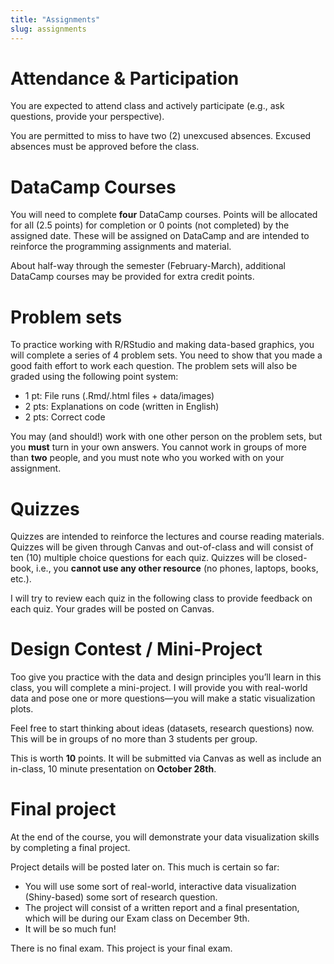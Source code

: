 ```yaml
---
title: "Assignments"
slug: assignments
---
```


# Attendance & Participation

You are expected to attend class and actively participate (e.g., ask questions, provide your perspective). 

You are permitted to miss to have two (2) unexcused absences. Excused absences must be approved before the class.

# DataCamp Courses

You will need to complete **four** DataCamp courses. Points will be allocated for all (2.5 points) for completion or 0 points (not completed) by the assigned date. These will be assigned on DataCamp and are intended to reinforce the programming assignments and material.

About half-way through the semester (February-March), additional DataCamp courses may be provided for extra credit points.

# Problem sets

<span class="newthought">To practice working with R/RStudio</span> and making data-based graphics, you will complete a series of 4 problem sets. You need to show that you made a good faith effort to work each question. The problem sets will also be graded using the following point system:

- 1 pt: File runs (.Rmd/.html files + data/images)
- 2 pts: Explanations on code (written in English)
- 2 pts: Correct code

You may (and should!) work with one other person on the problem sets, but you **must** turn in your own answers. You cannot work in groups of more than **two** people, and you must note who you worked with on your assignment.

# Quizzes

<span class="newthought">Quizzes</span> are intended to reinforce the lectures and course reading materials. Quizzes will be given through Canvas and out-of-class and will consist of ten (10) multiple choice questions for each quiz. Quizzes will be closed-book, i.e., you **cannot use any other resource** (no phones, laptops, books, etc.).

I will try to review each quiz in the following class to provide feedback on each quiz. Your grades will be posted on Canvas.

# Design Contest / Mini-Project

<span class="newthought">Too give you practice</span> with the data and design principles you'll learn in this class, you will complete a mini-project. I will provide you with real-world data and pose one or more questions—you will make a static visualization plots.

Feel free to start thinking about ideas (datasets, research questions) now. This will be in groups of no more than 3 students per group.

This is worth **10** points. It will be submitted via Canvas as well as include an in-class, 10 minute presentation on **October 28th**. 

# Final project

<span class="newthought">At the end of the course,</span> you will demonstrate your data visualization skills by completing a final project.

Project details will be posted later on. This much is certain so far:

- You will use some sort of real-world, interactive data visualization (Shiny-based) some sort of research question.
- The project will consist of a written report and a final presentation, which will be during our Exam class on December 9th.
- It will be so much fun!

There is no final exam. This project is your final exam.
